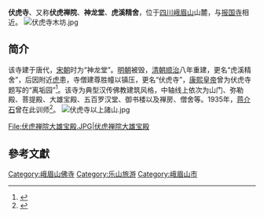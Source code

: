 {{msg:四川省文物保護單位
|名稱 = 峨眉山古建築群（含清音閣、洪椿坪、伏虎寺、報國寺、萬年寺）
|編號 = 35
|圖片 = 
|級別 = S6
|分類 = 
|時代 = [[宋代|宋代]]、[[明代|明代]]、[[清代|清代]]
|地点 = [[四川省|四川省]][[樂山市|樂山市]][[峨眉山市|峨眉山市]]
|坐標 =
|登錄 = 2002年12月27日
}}
{{msg:四川省文物保護單位
|名稱 = 峨眉山古建築群
|編號 = 合并-43
|圖片 = Crouching Tiger Temple.JPG
|級別 = 106
|分類 = 古建筑
|時代 = 明至清
|地点 = [[四川省|四川省]][[峨眉山市|峨眉山市]]
|坐標 = {{coord|29|33|16|N|103|23|02|E|scale:10000|display=title}}
|登錄 = 2006年5月25日
}}
'''伏虎寺'''、又称'''伏虎禅院'''、'''神龙堂'''、'''虎溪精舍'''，位于[[四川省|四川]][[峨眉山|峨眉山]]山麓，与[[报国寺_(峨眉山)|报国寺]]相近。
[[File:伏虎寺木坊.jpg|thumb]]
== 简介 ==
该寺建于唐代，[[宋朝|宋朝]]时为“神龙堂”。[[明朝|明朝]]被毁，[[清朝|清朝]][[顺治|顺治]]八年重建，更名“虎溪精舍”，后因附近[[華南虎|虎]]患，寺僧建尊胜幢以镇压，更名“伏虎寺”，[[康熙皇帝|康熙皇帝]]曾为伏虎寺题写的“离垢园”<ref>{{Cite web |url=http://travel.people.com.cn/GB/139035/151643/153089/157998/9457649.html |title=峨眉名寺——伏虎寺 |accessdate=2009-12-30 |archive-date=2016-08-31 |archive-url=https://web.archive.org/web/20160831212718/http://travel.people.com.cn/GB/139035/151643/153089/157998/9457649.html |dead-url=no }}</ref>。该寺为典型汉传佛教建筑风格，中轴线上依次为山门、弥勒殿、菩提殿、大雄宝殿、五百罗汉堂、御书楼以及禅房、僧舍等。1935年，[[蒋介石|蒋介石]]曾在此训师<ref>{{Cite web |url=http://www.foz.cn/Article/mingsi/xinan/sichuan/Article_1743.html |title=峨眉山伏虎寺 |accessdate=2009-12-30 |archive-date=2007-10-09 |archive-url=https://web.archive.org/web/20071009224658/http://www.foz.cn/Article/mingsi/xinan/sichuan/Article_1743.html |dead-url=no }}</ref>。
[[File:伏虎寺以上諸山.jpg|thumb]]
<gallery>
File:伏虎禅院大雄宝殿.JPG|伏虎禅院大雄宝殿

</gallery>

==參考文獻==
<div class="references-small">
<references></references>
</div>

{{佛教小作品}}
[[Category:峨眉山佛寺|Category:峨眉山佛寺]]
[[Category:乐山旅游|Category:乐山旅游]]
[[Category:峨眉山市|Category:峨眉山市]]